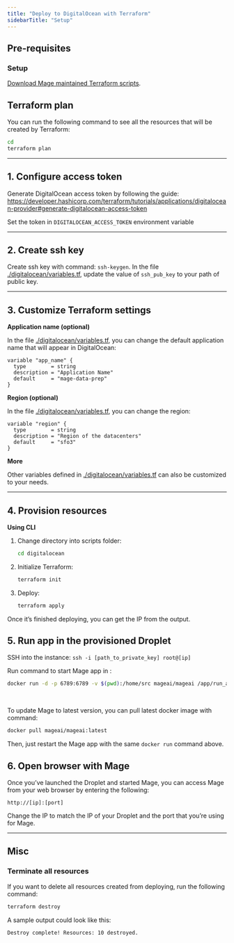 ```yaml
---
title: "Deploy to DigitalOcean with Terraform"
sidebarTitle: "Setup"
---
```


## Pre-requisites

### Setup

[Download Mage maintained Terraform scripts](/production/deploying-to-cloud/using-terraform).

## Terraform plan

You can run the following command to see all the resources that will be created
by Terraform:

```bash
cd 
terraform plan
```

---

## 1. Configure access token

Generate DigitalOcean access token by following the guide: https://developer.hashicorp.com/terraform/tutorials/applications/digitalocean-provider#generate-digitalocean-access-token

Set the token in `DIGITALOCEAN_ACCESS_TOKEN` environment variable 

---

## 2. Create ssh key

Create ssh key with command: `ssh-keygen`. In the file
[./digitalocean/variables.tf](https://github.com/mage-ai/mage-ai-terraform-templates/blob/master/digitalocean/variables.tf), update the value of `ssh_pub_key` to your path of public key.

---

## 3. Customize Terraform settings

**Application name (optional)**

In the file
[./digitalocean/variables.tf](https://github.com/mage-ai/mage-ai-terraform-templates/blob/master/digitalocean/variables.tf),
you can change the default application name that will appear in DigitalOcean:

```
variable "app_name" {
  type        = string
  description = "Application Name"
  default     = "mage-data-prep"
}
```

**Region (optional)**

In the file
[./digitalocean/variables.tf](https://github.com/mage-ai/mage-ai-terraform-templates/blob/master/digitalocean/variables.tf),
you can change the region:

```
variable "region" {
  type        = string
  description = "Region of the datacenters"
  default     = "sfo3"
}
```

**More**

Other variables defined in
[./digitalocean/variables.tf](https://github.com/mage-ai/mage-ai-terraform-templates/blob/master/digitalocean/variables.tf)
can also be customized to your needs.

---

## 4. Provision resources

**Using CLI**

1. Change directory into scripts folder:
   ```bash
   cd digitalocean
   ```
2. Initialize Terraform:
   ```bash
   terraform init
   ```
3. Deploy:
   ```bash
   terraform apply
   ```

Once it’s finished deploying, you can get the IP from the output.

## 5. Run app in the provisioned Droplet

SSH into the instance: `ssh -i [path_to_private_key] root@[ip]`

Run command to start Mage app in :
```bash
docker run -d -p 6789:6789 -v $(pwd):/home/src mageai/mageai /app/run_app.sh mage start default_repo
```

<br />

To update Mage to latest version, you can pull latest docker image with command:
```bash
docker pull mageai/mageai:latest
```
Then, just restart the Mage app with the same `docker run` command above.

## 6. Open browser with Mage

Once you’ve launched the Droplet and started Mage, you can access Mage from your web browser by entering the following:

`http://[ip]:[port]`

Change the IP to match the IP of your Droplet and the port that you’re using for Mage.

---

## Misc

### Terminate all resources

If you want to delete all resources created from deploying, run the following
command:

```bash
terraform destroy
```

A sample output could look like this:

```
Destroy complete! Resources: 10 destroyed.
```
